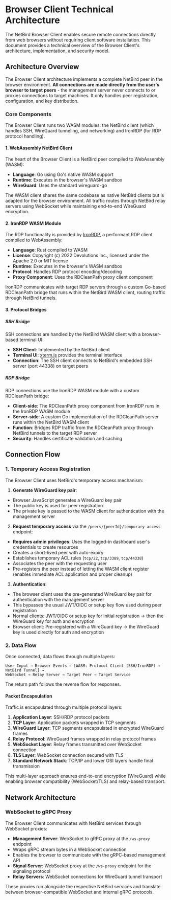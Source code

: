 
# Browser Client Technical Architecture

The NetBird Browser Client enables secure remote connections directly from web browsers without requiring client software installation. This document provides a technical overview of the Browser Client's architecture, implementation, and security model.

## Architecture Overview

The Browser Client architecture implements a complete NetBird peer in the browser environment.
**All connections are made directly from the user's browser to target peers** - the management server never connects to or proxies connections to target machines. It only handles peer registration, configuration, and key distribution.

### Core Components

The Browser Client runs two WASM modules: the NetBird client (which handles SSH, WireGuard tunneling, and networking) and IronRDP (for RDP protocol handling).

#### 1. WebAssembly NetBird Client

The heart of the Browser Client is a NetBird peer compiled to WebAssembly (WASM):

- **Language**: Go using Go's native WASM support
- **Runtime**: Executes in the browser's WASM sandbox
- **WireGuard**: Uses the standard wireguard-go

The WASM client shares the same codebase as native NetBird clients but is adapted for the browser environment. All traffic routes through NetBird relay servers using WebSocket while maintaining end-to-end WireGuard encryption.

#### 2. IronRDP WASM Module

The RDP functionality is provided by [IronRDP](https://github.com/Devolutions/IronRDP), a performant RDP client compiled to WebAssembly:

- **Language**: Rust compiled to WASM
- **License**: Copyright (c) 2022 Devolutions Inc., licensed under the Apache 2.0 or MIT license
- **Runtime**: Executes in the browser's WASM sandbox
- **Protocol**: Handles RDP protocol encoding/decoding
- **Proxy Component**: Uses the RDCleanPath proxy client component

IronRDP communicates with target RDP servers through a custom Go-based RDCleanPath bridge that runs within the NetBird WASM client, routing traffic through NetBird tunnels.

#### 3. Protocol Bridges

##### SSH Bridge

SSH connections are handled by the NetBird WASM client with a browser-based terminal UI:

- **SSH Client**: Implemented by the NetBird client
- **Terminal UI**: [xterm.js](https://github.com/xtermjs/xterm.js) provides the terminal interface
- **Connection**: The SSH client connects to NetBird's embedded SSH server (port 44338) on target peers

##### RDP Bridge

RDP connections use the IronRDP WASM module with a custom RDCleanPath bridge:

- **Client-side**: The RDCleanPath proxy component from IronRDP runs in the IronRDP WASM module
- **Server-side**: A custom Go implementation of the RDCleanPath server runs within the NetBird WASM client
- **Function**: Bridges RDP traffic from the RDCleanPath proxy through NetBird tunnels to the target RDP server
- **Security**: Handles certificate validation and caching

## Connection Flow

### 1. Temporary Access Registration

The Browser Client uses NetBird's temporary access mechanism:

1. **Generate WireGuard key pair**:
- Browser JavaScript generates a WireGuard key pair
- The public key is used for peer registration
- The private key is passed to the WASM client for authentication with the management server
2. **Request temporary access** via the `/peers/{peerId}/temporary-access` endpoint:
- **Requires admin privileges**: Uses the logged-in dashboard user's credentials to create resources
- Creates a short-lived peer with auto-expiry
- Establishes temporary ACL rules (`tcp/22`, `tcp/3389`, `tcp/44338`)
- Associates the peer with the requesting user
- Pre-registers the peer instead of letting the WASM client register (enables immediate ACL application and proper cleanup)
3. **Authentication**:
- The browser client uses the pre-generated WireGuard key pair for authentication with the management server
- This bypasses the usual JWT/OIDC or setup key flow used during peer registration
- Normal clients: JWT/OIDC or setup key for initial registration → then the WireGuard key for auth and encryption
- Browser client: Pre-registered with a WireGuard key → the WireGuard key is used directly for auth and encryption

### 2. Data Flow

Once connected, data flows through multiple layers:

```
User Input → Browser Events → [WASM: Protocol Client (SSH/IronRDP) → NetBird Tunnel] →
WebSocket → Relay Server → Target Peer → Target Service
```

The return path follows the reverse flow for responses.

#### Packet Encapsulation

Traffic is encapsulated through multiple protocol layers:

1. **Application Layer**: SSH/RDP protocol packets
2. **TCP Layer**: Application packets wrapped in TCP segments
3. **WireGuard Layer**: TCP segments encapsulated in encrypted WireGuard frames
4. **Relay Protocol**: WireGuard frames wrapped in relay protocol frames
5. **WebSocket Layer**: Relay frames transmitted over WebSocket connection
6. **TLS Layer**: WebSocket connection secured with TLS
7. **Standard Network Stack**: TCP/IP and lower OSI layers handle final transmission

This multi-layer approach ensures end-to-end encryption (WireGuard) while enabling browser compatibility (WebSocket/TLS) and relay-based transport.

## Network Architecture

### WebSocket to gRPC Proxy

The Browser Client communicates with NetBird services through WebSocket proxies:

- **Management Server**: WebSocket to gRPC proxy at the `/ws-proxy` endpoint
- Wraps gRPC stream bytes in a WebSocket connection
- Enables the browser to communicate with the gRPC-based management API
- **Signal Server**: WebSocket proxy at the `/ws-proxy` endpoint for the signaling protocol
- **Relay Servers**: WebSocket connections for WireGuard tunnel transport

These proxies run alongside the respective NetBird services and translate between browser-compatible WebSocket and internal gRPC protocols.
